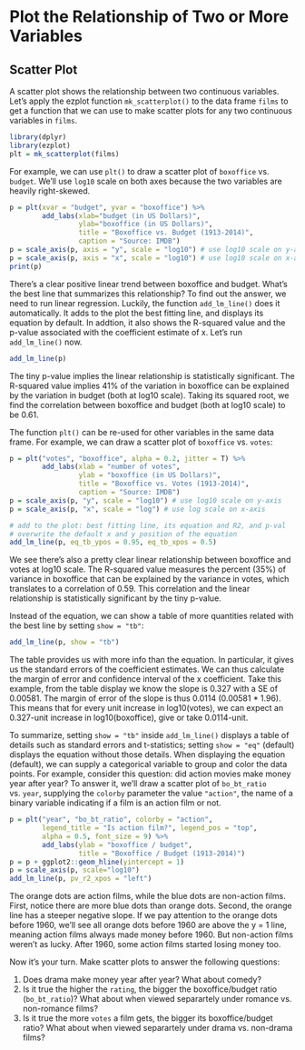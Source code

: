 # Plot the Relationship of Two or More Variables

## Scatter Plot

A scatter plot shows the relationship between two continuous variables. Let's 
apply the ezplot function `mk_scatterplot()` to the data frame `films` to 
get a function that we can use to make scatter plots for any two continuous 
variables in `films`.
```r
library(dplyr)
library(ezplot)
plt = mk_scatterplot(films)
```

For example, we can use `plt()` to draw a scatter plot of `boxoffice` vs. 
`budget`. We'll use `log10` scale on both axes because the two variables are 
heavily right-skewed.
```r
p = plt(xvar = "budget", yvar = "boxoffice") %>% 
        add_labs(xlab="budget (in US Dollars)", 
                 ylab="boxoffice (in US Dollars)",         
                 title = "Boxoffice vs. Budget (1913-2014)",
                 caption = "Source: IMDB")
p = scale_axis(p, axis = "y", scale = "log10") # use log10 scale on y-axis
p = scale_axis(p, axis = "x", scale = "log10") # use log10 scale on x-axis
print(p)
```

There's a clear positive linear trend between boxoffice and budget. What's
the best line that summarizes this relationship? To find out the answer, we need 
to run linear regression. Luckily, the function `add_lm_line()` does it 
automatically. It adds to the plot the best fitting line, and displays its 
equation by default. In addtion, it also shows the R-squared value and the 
p-value associated with the coefficient estimate of x. Let's run `add_lm_line()` now. 
```r
add_lm_line(p)
```

The tiny p-value implies the linear relationship is statistically significant. 
The R-squared value implies 41% of the variation in boxoffice can be explained
by the variation in budget (both at log10 scale). Taking its squared root, we
find the correlation between boxoffice and budget (both at log10 scale) to be 
0.61.

The function `plt()` can be re-used for other variables in the same data frame. 
For example, we can draw a scatter plot of `boxoffice` vs. `votes`:
```r
p = plt("votes", "boxoffice", alpha = 0.2, jitter = T) %>% 
        add_labs(xlab = "number of votes", 
                 ylab = "boxoffice (in US Dollars)", 
                 title = "Boxoffice vs. Votes (1913-2014)",
                 caption = "Source: IMDB")
p = scale_axis(p, "y", scale = "log10") # use log10 scale on y-axis
p = scale_axis(p, "x", scale = "log") # use log scale on x-axis

# add to the plot: best fitting line, its equation and R2, and p-val
# overwrite the default x and y position of the equation
add_lm_line(p, eq_tb_ypos = 0.95, eq_tb_xpos = 0.5) 
```

We see there's also a pretty clear linear relationship between boxoffice and 
votes at log10 scale. The R-squared value measures the percent (35%) of variance 
in boxoffice that can be explained by the variance in votes, which translates
to a correlation of 0.59. This correlation and the linear relationship is 
statistically significant by the tiny p-value. 

Instead of the equation, we can show a table of more quantities related with the 
best line by setting `show = "tb"`:
```r
add_lm_line(p, show = "tb") 
```

The table provides us with more info than the equation. In particular, it gives
us the standard errors of the coefficient estimates. We can thus calculate the
margin of error and confidence interval of the x coefficient. Take this 
example, from the table display we know the slope is 0.327 with a SE of 0.00581.
The margin of error of the slope is thus 0.0114 (0.00581 * 1.96). This means 
that for every unit increase in log10(votes), we can expect an 0.327-unit 
increase in log10(boxoffice), give or take 0.0114-unit. 

To summarize, setting `show = "tb"` inside `add_lm_line()` displays a table of
details such as standard errors and t-statistics; setting `show = "eq"` (default) displays the equation without those details. When displaying the equation (default),
we can supply a categorical variable to group and color the data points. 
For example, consider this question: did action movies make money year after year? 
To answer it, we'll draw a scatter plot of `bo_bt_ratio` vs. `year`, supplying the
`colorby` parameter the value `"action"`, the name of a binary variable indicating
if a film is an action film or not.
```r
p = plt("year", "bo_bt_ratio", colorby = "action", 
        legend_title = "Is action film?", legend_pos = "top",
        alpha = 0.5, font_size = 9) %>% 
        add_labs(ylab = "boxoffice / budget", 
                 title = "Boxoffice / Budget (1913-2014)")
p = p + ggplot2::geom_hline(yintercept = 1)
p = scale_axis(p, scale="log10")
add_lm_line(p, pv_r2_xpos = "left")
```

The orange dots are action films, while the blue dots are non-action films. 
First, notice there are more blue dots than orange dots. Second, the orange line 
has a steeper negative slope. If we pay attention to the orange dots before 1960, 
we'll see all orange dots before 1960 are above the y = 1 line, meaning
action films always made money before 1960. But non-action films weren't as 
lucky. After 1960, some action films started losing money too. 

Now it's your turn. Make scatter plots to answer the following questions:

1. Does drama make money year after year? What about comedy? 
2. Is it true the higher the `rating`, the bigger the boxoffice/budget ratio 
(`bo_bt_ratio`)? What about when viewed separartely under romance vs. 
non-romance films?
3. Is it true the more `votes` a film gets, the bigger its boxoffice/budget 
ratio? What about when viewed separartely under drama vs. non-drama films?

